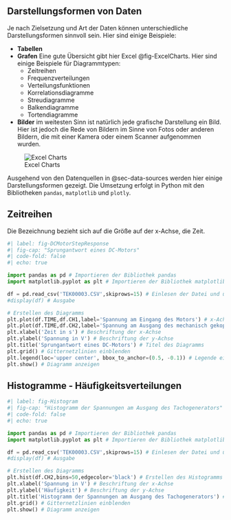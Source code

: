 ## Darstellungsformen von Daten
Je nach Zielsetzung und Art der Daten können unterschiedliche Darstellungsformen sinnvoll sein. Hier sind einige Beispiele:  

- **Tabellen**  
- **Grafen** Eine gute Übersicht gibt hier Excel @fig-ExcelCharts. Hier sind einige Beispiele für Diagrammtypen:  
    + Zeitreihen  
    + Frequenzverteilungen  
    + Verteilungsfunktionen  
    + Korrelationsdiagramme  
    + Streudiagramme  
    + Balkendiagramme  
    + Tortendiagramme  
- **Bilder** im weitesten Sinn ist natürlich jede grafische Darstellung ein Bild. Hier ist jedoch die Rede von Bildern im Sinne von Fotos oder anderen Bildern, die mit einer Kamera oder einem Scanner aufgenommen wurden.  

![Excel Charts](ExcelChartsShot.png){#fig-ExcelCharts}

Ausgehend von den Datenquellen in @sec-data-sources werden hier einige Darstellungsformen gezeigt. Die Umsetzung erfolgt in Python mit den Bibliotheken `pandas`, `matplotlib` und `plotly`.

## Zeitreihen
Die Bezeichnung bezieht sich auf die Größe auf der x-Achse, die Zeit.

```python
#| label: fig-DCMotorStepResponse
#| fig-cap: "Sprungantwort eines DC-Motors"
#| code-fold: false
#| echo: true

import pandas as pd # Importieren der Bibliothek pandas
import matplotlib.pyplot as plt # Importieren der Bibliothek matplotlib

df = pd.read_csv('TEK00003.CSV',skiprows=15) # Einlesen der Datei und überspringen der ersten 15 Zeilen
#display(df) # Ausgabe

# Erstellen des Diagramms
plt.plot(df.TIME,df.CH1,label='Spannung am Eingang des Motors') # x-Achse: Zeit, y-Achse: Kanal 1
plt.plot(df.TIME,df.CH2,label='Spannung am Ausgang des mechanisch gekoppelten Tachogenerators') # x-Achse: Zeit, y-Achse: Kanal 2
plt.xlabel('Zeit in s') # Beschriftung der x-Achse
plt.ylabel('Spannung in V') # Beschriftung der y-Achse
plt.title('Sprungantwort eines DC-Motors') # Titel des Diagramms
plt.grid() # Gitternetzlinien einblenden
plt.legend(loc='upper center', bbox_to_anchor=(0.5, -0.1)) # Legende einblenden und Position anpassen
plt.show() # Diagramm anzeigen

```

## Histogramme - Häufigkeitsverteilungen
```python
#| label: fig-Histogram
#| fig-cap: "Histogramm der Spannungen am Ausgang des Tachogenerators"
#| code-fold: false
#| echo: true

import pandas as pd # Importieren der Bibliothek pandas
import matplotlib.pyplot as plt # Importieren der Bibliothek matplotlib

df = pd.read_csv('TEK00003.CSV',skiprows=15) # Einlesen der Datei und überspringen der ersten 15 Zeilen
#display(df) # Ausgabe

# Erstellen des Diagramms
plt.hist(df.CH2,bins=50,edgecolor='black') # Erstellen des Histogramms
plt.xlabel('Spannung in V') # Beschriftung der x-Achse
plt.ylabel('Häufigkeit') # Beschriftung der y-Achse
plt.title('Histogramm der Spannungen am Ausgang des Tachogenerators') # Titel des Diagramms
plt.grid() # Gitternetzlinien einblenden
plt.show() # Diagramm anzeigen
```